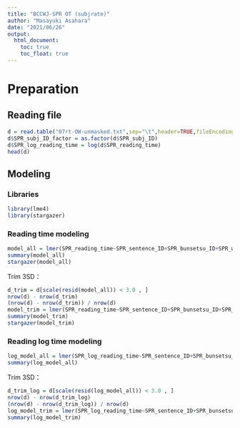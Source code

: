 ```yaml
---
title: "BCCWJ-SPR OT (subjrate)"
author: "Masayuki Asahara"
date: "2021/06/26"
output:
  html_document:
    toc: true
    toc_float: true    
---
```


# Preparation
## Reading file
```r
d = read.table("07rt-OW-unmasked.txt",sep="\t",header=TRUE,fileEncoding="UTF-8")
d$SPR_subj_ID_factor = as.factor(d$SPR_subj_ID)
d$SPR_log_reading_time = log(d$SPR_reading_time)
head(d)
```

## Modeling
### Libraries
```r
library(lme4)
library(stargazer)
```

### Reading time modeling
```r
model_all = lmer(SPR_reading_time~SPR_sentence_ID+SPR_bunsetsu_ID+SPR_word_length+DepPara_depnum+WFR_subj_rate+(1|SPR_subj_ID_factor),data=d,REML=FALSE)
summary(model_all)
stargazer(model_all)
```
Trim 3SD：
```r
d_trim = d[scale(resid(model_all)) < 3.0 , ]
nrow(d) - nrow(d_trim)
(nrow(d) - nrow(d_trim)) / nrow(d)
model_trim = lmer(SPR_reading_time~SPR_sentence_ID+SPR_bunsetsu_ID+SPR_word_length+DepPara_depnum+WFR_subj_rate+(1|SPR_subj_ID_factor),data=d_trim,REML=FALSE)
summary(model_trim)
stargazer(model_trim)
```

### Reading log time modeling
```r
log_model_all = lmer(SPR_log_reading_time~SPR_sentence_ID+SPR_bunsetsu_ID+SPR_word_length+DepPara_depnum+WFR_subj_rate+(1|SPR_subj_ID_factor),data=d,REML=FALSE)
summary(log_model_all)
```
Trim 3SD：
```r
d_trim_log = d[scale(resid(log_model_all)) < 3.0 , ]
nrow(d) - nrow(d_trim_log)
(nrow(d) - nrow(d_trim_log)) / nrow(d)
log_model_trim = lmer(SPR_log_reading_time~SPR_sentence_ID+SPR_bunsetsu_ID+SPR_word_length+DepPara_depnum+WFR_subj_rate+(1|SPR_subj_ID_factor),data=d_trim_log,REML=FALSE)
summary(log_model_trim)
```
